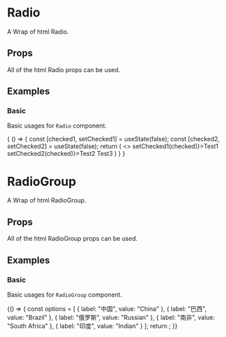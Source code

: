 
<Meta title="Components/Radio" component={Radio} />

# Radio

A Wrap of html Radio.

## Props

All of the html Radio props can be used.

<Props of={Radio} />

## Examples

### Basic

Basic usages for `Radio` component.

<Preview>
  <Story name="basic radio">
      {
        () => {
          const [checked1, setChecked1] = useState(false);
          const [checked2, setChecked2] = useState(false);
          return (
            <>
              <Radio name="test1" checked={checked1} onChange={(checked) => setChecked1(checked)}>Test1</Radio>
              <Radio name="test2" checked={checked2} onChange={(checked) => setChecked2(checked)}>Test2</Radio>
              <Radio name="test3" disabled>
                Test3
              </Radio>
            </>
          )
        }
      }
  </Story>
</Preview>

# RadioGroup

A Wrap of html RadioGroup.

## Props

All of the html RadioGroup props can be used.

<Props of={RadioGroup} />

## Examples

### Basic

Basic usages for `RadioGroup` component.

<Preview>
  <Story name="basic radio group">
    {() => {
      const options = [
        {
          label: "中国",
          value: "China"
        },
        {
          label: "巴西",
          value: "Brazil"
        },
        {
          label: "俄罗斯",
          value: "Russian"
        },
        {
          label: "南非",
          value: "South Africa"
        },
        {
          label: "印度",
          value: "Indian"
        }
      ];
      return <RadioGroup name="test" options={options} />;
    }}
  </Story>
</Preview>
